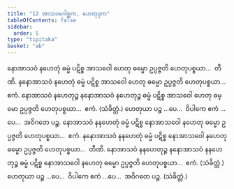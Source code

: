 ```yaml
---
title: "12 အာသဝဂေါစ္ဆက, ဟေတုဒုက"
tableOfContents: false
sidebar:
  order: 5
type: "tipitaka"
basket: "ab"
---
```



<DynamicBreadcrumb />

<Division number="58">

<Paragraph number="127">
နောအာသဝံ နဟေတုံ ဓမ္မံ ပဋိစ္စ အာသဝေါ ဟေတု ဓမ္မော ဥပ္ပဇ္ဇတိ ဟေတုပစ္စယာ…  တီဏိ.
</Paragraph>

<Paragraph number="128">
နနောအာသဝံ နဟေတုံ ဓမ္မံ ပဋိစ္စ အာသဝေါ ဟေတု ဓမ္မော ဥပ္ပဇ္ဇတိ ဟေတုပစ္စယာ…  ဧကံ.
</Paragraph>

<Paragraph number="129">
နောအာသဝံ နဟေတုဉ္စ နနောအာသဝံ နဟေတုဉ္စ ဓမ္မံ ပဋိစ္စ အာသဝေါ ဟေတု ဓမ္မော ဥပ္ပဇ္ဇတိ ဟေတုပစ္စယာ…  ဧကံ. (သံခိတ္တံ.) ဟေတုယာ ပဉ္စ …ပေ…  ဝိပါကေ ဧကံ …ပေ…  အဝိဂတေ ပဉ္စ.
</Paragraph>

<Paragraph number="130">
နောအာသဝံ နနဟေတုံ ဓမ္မံ ပဋိစ္စ နောအာသဝေါ နဟေတု ဓမ္မော ဥပ္ပဇ္ဇတိ ဟေတုပစ္စယာ…  ဧကံ.
</Paragraph>

<Paragraph number="131">
နနောအာသဝံ နနဟေတုံ ဓမ္မံ ပဋိစ္စ နောအာသဝေါ နဟေတု ဓမ္မော ဥပ္ပဇ္ဇတိ ဟေတုပစ္စယာ…  တီဏိ.
</Paragraph>

<Paragraph number="132">
နောအာသဝံ နနဟေတုဉ္စ နနောအာသဝံ နနဟေတုဉ္စ ဓမ္မံ ပဋိစ္စ နောအာသဝေါ နဟေတု ဓမ္မော ဥပ္ပဇ္ဇတိ ဟေတုပစ္စယာ…  ဧကံ. (သံခိတ္တံ.) ဟေတုယာ ပဉ္စ …ပေ…  ဝိပါကေ ဧကံ …ပေ…  အဝိဂတေ ပဉ္စ. (သံခိတ္တံ.)
</Paragraph>
</Division>